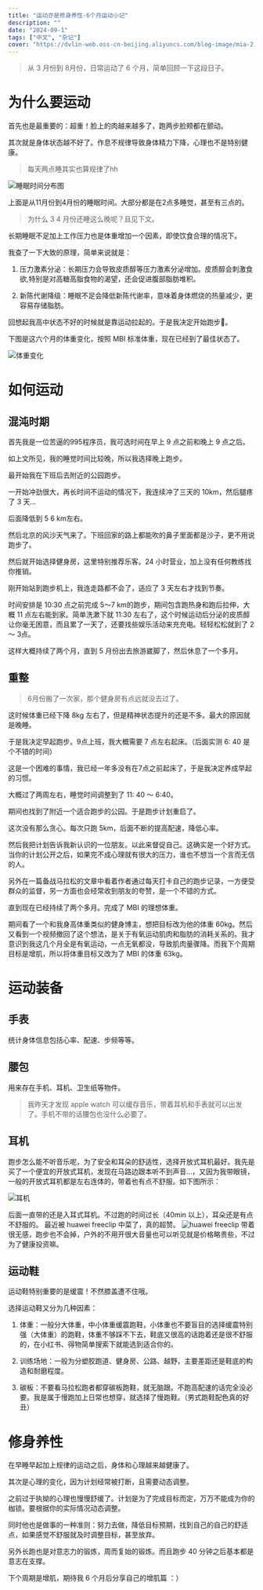 ```yaml
---
title: "运动亦是修身养性-6个月运动小记"
description: ""
date: "2024-09-1"
tags: ["中文", "杂记"]
cover: "https://dvlin-web.oss-cn-beijing.aliyuncs.com/blog-image/mia-2.jpeg"
---
```



> 从 3 月份到 8月份，日常运动了 6 个月，简单回顾一下这段日子。

# 为什么要运动

首先也是最重要的：超重！脸上的肉越来越多了，跑两步脸颊都在颤动。

其次就是身体状态越不好了。作息不规律导致身体精力下降，心理也不是特别健康。

> 每天两点睡其实也算规律了hh


![睡眠时间分布图](https://dvlin-notes-assets.oss-cn-beijing.aliyuncs.com/2024/09/01/EHqZYioqgoprvgSntQ4oPasted%20image%2020240901171230.png)

  

上面是从11月份到4月份的睡眠时间。大部分都是在2点多睡觉，甚至有三点的。

> 为什么 3 4 月份还睡这么晚呢？且见下文。

长期睡眠不足加上工作压力也是体重增加一个因素，即使饮食合理的情况下。

我查了一下大致的原理，简单来说就是：

1. 压力激素分泌：长期压力会导致皮质醇等压力激素分泌增加。皮质醇会刺激食欲,特别是对高糖高脂食物的渴望，还会促进腹部脂肪堆积。

2. 新陈代谢降级：睡眠不足会降低新陈代谢率，意味着身体燃烧的热量减少，更容易存储脂肪。

回想起我高中状态不好的时候就是靠运动拉起的。于是我决定开始跑步🏃。

下图是这六个月的体重变化，按照 MBI 标准体重，现在已经到了最佳状态了。

![体重变化](https://dvlin-notes-assets.oss-cn-beijing.aliyuncs.com/2024/09/01/toLCLSaqJ6GAvi6aHCEXPasted%20image%2020240901165937.png)

  

# 如何运动

## 混沌时期

首先我是一位苦逼的995程序员，我可选时间在早上 9 点之前和晚上 9 点之后。

如上文所见，我的睡觉时间比较晚，所以我选择晚上跑步。

最开始我在下班后去附近的公园跑步。

一开始冲劲很大，再长时间不运动的情况下，我连续冲了三天的 10km，然后腿疼了 3 天...

后面降低到 5 6 km左右。

然后北京的风沙天气来了。下班回家的路上都能吹的鼻子里面都是沙子，更不用说跑步了。

然后就开始选择健身房，这里特别推荐乐客。24 小时营业，加上没有任何教练找你推销。

刚开始站到跑步机上，我连走路都不会了，适应了 3 天左右才找到节奏。

时间安排是 10:30 点之前完成 5～7 km的跑步，期间包含跑热身和跑后拉伸，大概 11 点左右能到家。简单洗漱下就 11:30 左右了，这个时候运动后分泌的皮质醇让你毫无困意，而且累了一天了，还要找些娱乐活动来充充电。轻轻松松就到了 2 ～ 3点。

这样大概持续了两个月，直到 5 月份出去旅游崴脚了，然后休息了一个多月。

## 重整

> 6月份搬了一次家，那个健身房有点远就没去过了。

这时候体重已经下降 8kg 左右了，但是精神状态提升的还是不多。最大的原因就是晚睡。

于是我决定早起跑步。9点上班，我大概需要 7 点左右起床。（后面实测 6: 40 是个不错的时间）

这是一个困难的事情，我已经一年多没有在7点之前起床了，于是我决定养成早起的习惯。

大概过了两周左右，睡觉时间调整到了 11: 40 ～ 6:40。

期间也找到了附近一个适合跑步的公园。于是跑步计划重启了。

这次没有那么贪心。每次只跑 5km，后面不断的提高配速，降低心率。

然后我把计划告诉我新认识的一位朋友。以此来督促自己。这确实是一个好方式。当你的计划公开之后，如果完不成心理就有很大的压力，谁也不想当一个言而无信的人。

另外在一篇备战马拉松的文章中看着作者通过每天打卡自己的跑步记录，一方便受群众的监督，另一方面也会经常收到朋友的夸赞，是一个不错的方式。

直到现在已经持续了两个多月。完成了 MBI 的理想体重。

期间看了一个和我身高体重类似的健身博主，想把目标改为他的体重 60kg。然后又看到一个视频撤回了这个想法，是关于有氧运动肌肉和脂肪的消耗关系的。我才意识到我这几个月全是有氧运动，一点无氧都没，导致肌肉量骤降。而我下个周期目标是增肌，所以将体重目标又改为了 MBI 的体重 63kg。

# 运动装备

## 手表

统计身体信息包括心率、配速、步频等等。

## 腰包

用来存在手机、耳机、卫生纸等物件。

> 我昨天才发现 apple watch 可以缓存音乐，带着耳机和手表就可以出发了。手机不带的话腰包也没什么必要了。
## 耳机

跑步怎么能不听音乐呢，为了安全和耳朵的舒适性，选择开放式耳机最好。我先是买了一个便宜的开放式耳机，发现在马路边跟本听不到声音...，又因为我带眼镜，一般的开放式耳机都是左右连体的，带着也有点不舒服。如下图所示：

![耳机](https://dvlin-notes-assets.oss-cn-beijing.aliyuncs.com/2024/09/01/NcdEjCbhYkA0WcbNtI8WPasted%20image%2020240901191508.png)

后面一直带的还是入耳式耳机。不过跑的时间过长（40min 以上），耳朵还是有点不舒服的。
最近被 huawei freeclip 中菜了，真的超赞。
![huawei freeclip](https://dvlin-notes-assets.oss-cn-beijing.aliyuncs.com/2024/09/01/1QftdMBNcC2Dcf8Bi99SPasted%20image%2020240901200053.png)
带着很无感，跑步也不会掉，户外的不用开很大音量也可以听见就是价格略贵些，不过为了健康投资嘛。


## 运动鞋

运动鞋特别重要的是缓震！不然膝盖遭不住哦。

选择运动鞋又分为几种因素：

1. 体重：一般分大体重，中小体重缓震跑鞋，小体重也不要盲目的选择缓震特别强（大体重）的跑鞋，体重不够踩不下去，鞋底又很高的话跑着还是很不舒服的，在小红书、得物简单搜索下就能选到适合你的。

2. 训练场地：一般为分塑胶跑道、健身房、公路、越野，主要差距还是鞋底的构造和耐磨程度。

3. 碳板：不要看马拉松跑者都穿碳板跑鞋，就无脑跟。不跑高配速的话完全没必要。我是属于慢跑加上日常也想穿，就选择了慢跑鞋。（男式跑鞋配色真的好丑）

# 修身养性

在早睡早起加上规律的运动之后，身体和心理越来越健康了。

其次是心理的变化，因为计划经常被打断，且需要动态调整。  

之前过于执拗的心理也慢慢舒缓了。计划是为了完成目标而定，万万不能成为你的枷锁。要根据你的实际情况动态调整。

同时他也是做事的一种准则：努力去做，降低目标预期，找到自己的自己的舒适点，如果感觉不舒服就及时调整目标，甚至放弃。

另外长跑也是对意志力的锻炼，周而复始的锻炼。而且跑步 40 分钟之后基本都是意志在支撑。

下个周期是增肌，期待我 6 个月后分享自己的增肌篇 ：）